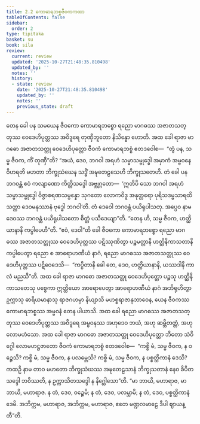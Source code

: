 ```yaml
---
title: 2.2 ကောမာရဘစ္စဇီဝကကထာ
tableOfContents: false
sidebar:
  order: 2
type: tipitaka
basket: su
book: sila
review:
  current: review
  updated: '2025-10-27T21:48:35.810498'
  updated_by: ''
  notes: ''
  history:
  - state: review
    date: '2025-10-27T21:48:35.810498'
    updated_by: ''
    notes: ''
    previous_state: draft
---
```



<ReviewStatus review={frontmatter.review} showDetails={true} />

<HypothesisAnnotation frontmatter={frontmatter} />

<DynamicBreadcrumb />

<Division number="157" book="sila" e="ch" v="6" p="46">

<Paragraph number="233" book="sila">
တေန ခေါ ပန သမယေန ဇီဝကော ကောမာရဘစ္စော ရညော မာဂဓဿ အဇာတသတ္တုဿ ဝေဒေဟိပုတ္တဿ အဝိဒူရေ တုဏှီဘူတော နိသိန္နော ဟောတိ. အထ ခေါ ရာဇာ မာဂဓော အဇာတသတ္တု ဝေဒေဟိပုတ္တော ဇီဝကံ ကောမာရဘစ္စံ ဧတဒဝေါစ—  “တွံ ပန, သမ္မ ဇီဝက, ကိံ တုဏှီ”တိ? “အယံ, ဒေဝ, ဘဂဝါ အရဟံ သမ္မာသမ္ဗုဒ္ဓေါ အမှာကံ အမ္ဗဝနေ ဝိဟရတိ မဟတာ ဘိက္ခုသံဃေန သဒ္ဓိံ အဍ္ဎတေဠသေဟိ ဘိက္ခုသတေဟိ. တံ ခေါ ပန ဘဂဝန္တံ ဧဝံ ကလျာဏော ကိတ္တိသဒ္ဒေါ အဗ္ဘုဂ္ဂတော—  ‘ဣတိပိ သော ဘဂဝါ အရဟံ သမ္မာသမ္ဗုဒ္ဓေါ ဝိဇ္ဇာစရဏသမ္ပန္နော သုဂတော လောကဝိဒူ အနုတ္တရော ပုရိသဒမ္မသာရထိ သတ္ထာ ဒေဝမနုဿာနံ ဗုဒ္ဓေါ ဘဂဝါ’တိ. တံ ဒေဝေါ ဘဂဝန္တံ ပယိရုပါသတု. အပ္ပေဝ နာမ ဒေဝဿ ဘဂဝန္တံ ပယိရုပါသတော စိတ္တံ ပသီဒေယျာ”တိ.
</Paragraph>

</Division>
<Division number="158" book="sila" e="ch" v="6" p="46">

<Paragraph number="234" book="sila">
“တေန ဟိ, သမ္မ ဇီဝက, ဟတ္ထိယာနာနိ ကပ္ပါပေဟီ”တိ. “ဧဝံ, ဒေဝါ”တိ ခေါ ဇီဝကော ကောမာရဘစ္စော ရညော မာဂဓဿ အဇာတသတ္တုဿ ဝေဒေဟိပုတ္တဿ ပဋိဿုဏိတွာ ပဉ္စမတ္တာနိ ဟတ္ထိနိကာသတာနိ ကပ္ပါပေတွာ ရညော စ အာရောဟဏီယံ နာဂံ, ရညော မာဂဓဿ အဇာတသတ္တုဿ ဝေဒေဟိပုတ္တဿ ပဋိဝေဒေသိ—  “ကပ္ပိတာနိ ခေါ တေ, ဒေဝ, ဟတ္ထိယာနာနိ, ယဿဒါနိ ကာလံ မညသီ”တိ.
</Paragraph>

</Division>
<Division number="159" book="sila" e="ch" v="6" p="46">

<Paragraph number="235" book="sila">
အထ ခေါ ရာဇာ မာဂဓော အဇာတသတ္တု ဝေဒေဟိပုတ္တော ပဉ္စသု ဟတ္ထိနိကာသတေသု ပစ္စေကာ ဣတ္ထိယော အာရောပေတွာ အာရောဟဏီယံ နာဂံ အဘိရုဟိတွာ ဥက္ကာသု ဓာရိယမာနာသု ရာဇဂဟမှာ နိယျာသိ မဟစ္စရာဇာနုဘာဝေန, ယေန ဇီဝကဿ ကောမာရဘစ္စဿ အမ္ဗဝနံ တေန ပါယာသိ.
</Paragraph>

<Paragraph number="236" book="sila">
အထ ခေါ ရညော မာဂဓဿ အဇာတသတ္တုဿ ဝေဒေဟိပုတ္တဿ အဝိဒူရေ အမ္ဗဝနဿ အဟုဒေဝ ဘယံ, အဟု ဆမ္ဘိတတ္တံ, အဟု လောမဟံသော. အထ ခေါ ရာဇာ မာဂဓော အဇာတသတ္တု ဝေဒေဟိပုတ္တော ဘီတော သံဝိဂ္ဂေါ လောမဟဋ္ဌဇာတော ဇီဝကံ ကောမာရဘစ္စံ ဧတဒဝေါစ—  “ကစ္စိ မံ, သမ္မ ဇီဝက, န ဝဉ္စေသိ? ကစ္စိ မံ, သမ္မ ဇီဝက, န ပလမ္ဘေသိ? ကစ္စိ မံ, သမ္မ ဇီဝက, န ပစ္စတ္ထိကာနံ ဒေသိ? ကထဉှိ နာမ တာဝ မဟတော ဘိက္ခုသံဃဿ အဍ္ဎတေဠသာနံ ဘိက္ခုသတာနံ နေဝ ခိပိတသဒ္ဒေါ ဘဝိဿတိ, န ဥက္ကာသိတသဒ္ဒေါ န နိဂ္ဃေါသော”တိ.
</Paragraph>

<Paragraph number="237" book="sila">
“မာ ဘာယိ, မဟာရာဇ, မာ ဘာယိ, မဟာရာဇ. န တံ, ဒေဝ, ဝဉ္စေမိ; န တံ, ဒေဝ, ပလမ္ဘာမိ; န တံ, ဒေဝ, ပစ္စတ္ထိကာနံ ဒေမိ. အဘိက္ကမ, မဟာရာဇ, အဘိက္ကမ, မဟာရာဇ, ဧတေ မဏ္ဍလမာဠေ ဒီပါ ဈာယန္တီ”တိ.
</Paragraph>
</Division>